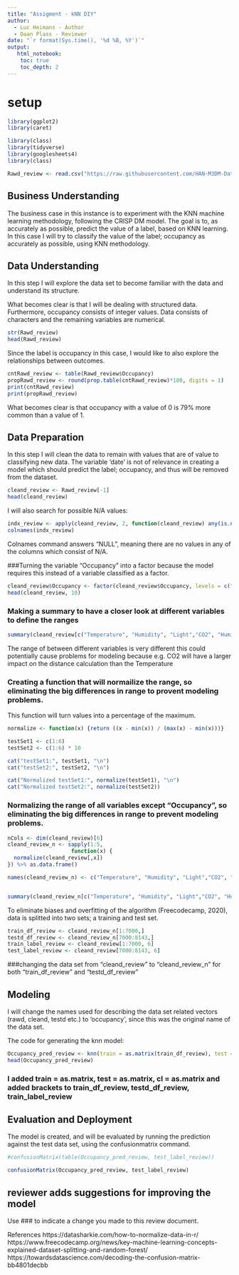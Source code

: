 ---
title: "Assigment - kNN DIY"
author:
  - Luc Heimans - Author
  - Daan Plass - Reviewer
date: "`r format(Sys.time(), '%d %B, %Y')`"
output:
   html_notebook:
    toc: true
    toc_depth: 2
---

# setup

```{r message=FALSE, warning=FALSE}

library(ggplot2)
library(caret)
```


```{r message=FALSE, warning=FALSE}
library(class)
library(tidyverse)
library(googlesheets4)
library(class)
```

```{r}
Rawd_review <- read.csv("https://raw.githubusercontent.com/HAN-M3DM-Data-Mining/assignments/master/datasets/KNN-occupancy.csv")
```

## Business Understanding
The business case in this instance is to experiment with the KNN machine learning methodology, following the CRISP DM model. The goal is to, as accurately as possible, predict the value of a label, based on KNN learning. In this case I will try to classify the value of the label; occupancy as accurately as possible, using KNN methodology.

## Data Understanding
In this step I will explore the data set to become familiar with the data and understand its structure.

What becomes clear is that I will be dealing with structured data. Furthermore, occupancy consists of integer values. Data consists of characters and the remaining variables are numerical.

```{r}
str(Rawd_review)
head(Rawd_review)
```

Since the label is occupancy in this case, I would like to also explore the relationships between outcomes.

```{r}
cntRawd_review <- table(Rawd_review$Occupancy)
propRawd_review <- round(prop.table(cntRawd_review)*100, digits = 1)
print(cntRawd_review)
print(propRawd_review)
```

What becomes clear is that occupancy with a value of 0 is 79% more common than a value of 1.

## Data Preparation

In this step I will clean the data to remain with values that are of value to classifying new data.
The variable 'date' is not of relevance in creating a model which should predict the label; occupancy, and thus will be removed from the dataset.

```{r}
cleand_review <- Rawd_review[-1]
head(cleand_review)
```

I will also search for possible N/A values:

```{r}
indx_review <- apply(cleand_review, 2, function(cleand_review) any(is.na(cleand_review)))
colnames(indx_review)
```

Colnames command answers "NULL", meaning there are no values in any of the columns which consist of N/A.


###Turning the variable "Occupancy" into a factor because the model requires this instead of a variable classified as a factor. 

```{r}
cleand_review$Occupancy <- factor(cleand_review$Occupancy, levels = c("1", "0"), labels = c("Yes", "No")) %>% relevel("Yes")
head(cleand_review, 10)
```

### Making a summary to have a closer look at different variables to define the ranges 


```{r}
summary(cleand_review[c("Temperature", "Humidity", "Light","CO2", "HumidityRatio")])
```

 The range of between different variables is very different this could potentially cause problems for modeling 
 because e.g. CO2 will have a larger impact on the distance calculation than the Temperature 
 
### Creating a function that will normailize the range, so eliminating the big differences in range to provent modeling problems.
This function will turn values into a percentage of the maximum. 

```{r}
normalize <- function(x) {return ((x - min(x)) / (max(x) - min(x)))}

testSet1 <- c(1:6)
testSet2 <- c(1:6) * 10

cat("testSet1:", testSet1, "\n")
cat("testSet2:", testSet2, "\n")

cat("Normalized testSet1:", normalize(testSet1), "\n")
cat("Normalized testSet2:", normalize(testSet2))
```


 
 
### Normalizing the range of all variables except "Occupancy", so eliminating the big differences in range to prevent modeling problems. 

```{r}
nCols <- dim(cleand_review)[6]
cleand_review_n <- sapply(1:5,
                    function(x) {
  normalize(cleand_review[,x])
}) %>% as.data.frame()

names(cleand_review_n) <- c("Temperature", "Humidity", "Light","CO2", "HumidityRatio")


summary(cleand_review_n[c("Temperature", "Humidity", "Light","CO2", "HumidityRatio")])
```



To eliminate biases and overfitting of the algorithm (Freecodecamp, 2020), data is splitted into two sets; a training and test set.

```{r}
train_df_review <- cleand_review_n[1:7000,]
testd_df_review <- cleand_review_n[7000:8143,]
train_label_review <- cleand_review[1:7000, 6]
test_label_review <- cleand_review[7000:8143, 6]
```

###changing the data set from "cleand_review" to "cleand_review_n" for both "train_df_review" and "testd_df_review" 





## Modeling

I will change the names used for describing the data set related vectors (rawd, cleand, testd etc.) to 'occupancy', since this was the original name of the data set.

The code for generating the knn model:

```{r}
Occupancy_pred_review <- knn(train = as.matrix(train_df_review), test = as.matrix(testd_df_review), cl = as.matrix(train_label_review), k= 89) 
head(Occupancy_pred_review)
```

### I added train = as.matrix, test = as.matrix, cl = as.matrix and added brackets to train_df_review, testd_df_review, train_label_review


## Evaluation and Deployment
The model is created, and will be evaluated by running the prediction against the test data set, using the confusionmatrix command.

```{r}
#confusionMatrix(table(Occupancy_pred_review, test_label_review)) 

confusionMatrix(Occupancy_pred_review, test_label_review)
```


## reviewer adds suggestions for improving the model

Use ### to indicate a change you made to this review document.

References
https://datasharkie.com/how-to-normalize-data-in-r/
https://www.freecodecamp.org/news/key-machine-learning-concepts-explained-dataset-splitting-and-random-forest/
https://towardsdatascience.com/decoding-the-confusion-matrix-bb4801decbb